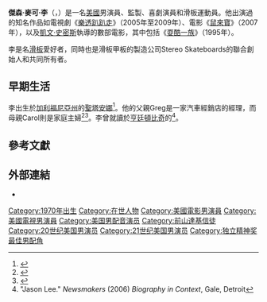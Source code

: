 {{noteTA
|G1=Show
|G2=Movie
|G3=TV
|T=zh-cn:杰森·李;zh-tw:傑森·李;zh-hk:積遜·李;
}}
{{distinguish|傑森·史考特·李}}
{{藝人
| type        = 男演員
| name        = 傑森·李
| foreignname = Jason Lee
| image       = Jason lee cropped lighting corrected.jpg
| caption     = 李於2015年1月
| birthname   = 傑森·麥可·李<br>（Jason Michael Lee）
| birth_date  = {{Birth date and age|df=yes|1970|4|25}}
| birth_place = {{USA}}[[加利福尼亞州|加利福尼亞州]]，[[聖塔安娜_(加利福尼亞州)|聖塔安娜]]
| alma_mater  = {{le|海景高中|Ocean View High School}}
| occupation  = [[演員|演員]]，[[監製|監製]]，[[喜劇演員|喜劇演員]]，[[滑板|滑板運動員]]
| yearsactive = 1988年至今
| spouse      = {{le|卡門·李維琳|Carmen Llywelyn}}（1995年至2001年）<br>Ceren Alkaç（2008年至今）
| children    = 3                                           
| awards      = 
}}
'''傑森·麥可·李'''（{{lang-en|'''Jason Michael Lee'''}}，{{bd|1970年|4月25日}}）是一名[[美國|美國]]男演員、監製、喜劇演員和滑板運動員。他出演過的知名作品如電視劇《[[樂透趴趴走|樂透趴趴走]]》（2005年至2009年）、電影《[[鼠來寶|鼠來寶]]》（2007年），以及[[凱文·史密斯|凱文·史密斯]]執導的數部電影，其中包括《[[耍酷一族|耍酷一族]]》（1995年）。

李是名[[滑板|滑板]]愛好者，同時也是滑板甲板的製造公司Stereo Skateboards的聯合創始人和共同所有者。

==早期生活==
李出生於[[加利福尼亞州|加利福尼亞州]]的[[聖塔安娜_(加利福尼亞州)|聖塔安娜]]<ref>{{cite web|url=http://www.biography.com/people/jason-lee|title=Jason Lee Biography|publisher=biography.com|accessdate=27 May 2016|archive-date=2018-06-25|archive-url=https://web.archive.org/web/20180625103852/https://www.biography.com/people/jason-lee|dead-url=no}}</ref>。他的父親Greg是一家汽車經銷店的經理，而母親Carol則是家庭主婦<ref>{{cite web|url=http://www.tvguide.com/celebrities/jason-lee/bio/155987|title=Jason Lee Biography|publisher=tvguide.com|accessdate=25 August 2012|archive-date=2018-07-26|archive-url=https://web.archive.org/web/20180726010155/https://www.tvguide.com/celebrities/jason-lee/bio/155987/|dead-url=no}}</ref><ref>{{Cite web|url=http://www.notablebiographies.com/newsmakers2/2006-Le-Ra/Lee-Jason.html|title=Jason Lee Biography|last=|first=|date=|website=www.notablebiographies.com|publisher=|access-date=2016-09-20|archive-date=2020-04-20|archive-url=https://web.archive.org/web/20200420110929/https://www.notablebiographies.com/newsmakers2/2006-Le-Ra/Lee-Jason.html|dead-url=no}}</ref>。李曾就讀於[[亨廷頓比奇|亨廷頓比奇]]的{{le|海景高中|Ocean View High School}}<ref name= gale>"Jason Lee." ''Newsmakers'' (2006)  ''Biography in Context'', Gale, Detroit</ref>。

==參考文獻==
{{reflist|30em}}

==外部連結==
{{commons category|Jason Lee (actor)}}
*{{IMDb name|0005134}}
{{獨立精神獎最佳男配角}}
{{Authority control}}

{{DEFAULTSORT:Lee, Jason}}
[[Category:1970年出生|Category:1970年出生]]
[[Category:在世人物|Category:在世人物]]
[[Category:美國電影男演員|Category:美國電影男演員]]
[[Category:美國電視男演員|Category:美國電視男演員]]
[[Category:美国男配音演员|Category:美国男配音演员]]
[[Category:前山達基信徒|Category:前山達基信徒]]
[[Category:20世纪美国男演员|Category:20世纪美国男演员]]
[[Category:21世纪美国男演员|Category:21世纪美国男演员]]
[[Category:独立精神奖最佳男配角|Category:独立精神奖最佳男配角]]